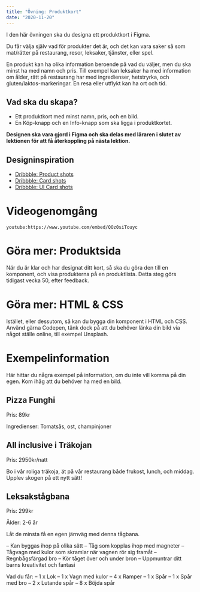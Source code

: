 ```yaml
---
title: "Övning: Produktkort"
date: "2020-11-20"
---
```


I den här övningen ska du designa ett produktkort i Figma.

Du får välja själv vad för produkter det är, och det kan vara saker så som mat/rätter på restaurang, resor, leksaker, tjänster, eller spel.

En produkt kan ha olika information beroende på vad du väljer, men du ska minst ha med namn och pris. Till exempel kan leksaker ha med information om ålder, rätt på restaurang har med ingredienser, hetstryrka, och gluten/laktos-markeringar. En resa eller utflykt kan ha ort och tid.

## Vad ska du skapa?

- Ett produktkort med minst namn, pris, och en bild.
- En Köp-knapp och en Info-knapp som ska ligga i produktkortet.

**Designen ska vara gjord i Figma och ska delas med läraren i slutet av lektionen för att få återkoppling på nästa lektion.**

## Designinspiration

- [Dribbble: Product shots](https://dribbble.com/shots/popular/web-design?tag=product%20card)
- [Dribbble: Card shots](https://dribbble.com/tags/card)
- [Dribbble: UI Card shots](https://dribbble.com/tags/ui_card)

# Videogenomgång
`youtube:https://www.youtube.com/embed/QOz0siTouyc`

# Göra mer: Produktsida

När du är klar och har designat ditt kort, så ska du göra den till en komponent, och visa produkterna på en produktlista. Detta steg görs tidigast vecka 50, efter feedback.

# Göra mer: HTML & CSS

Istället, eller dessutom, så kan du bygga din komponent i HTML och CSS. Använd gärna Codepen, tänk dock på att du behöver länka din bild via något ställe online, till exempel Unsplash.

# Exempelinformation

Här hittar du några exempel på information, om du inte vill komma på din egen. Kom ihåg att du behöver ha med en bild.

## Pizza Funghi

Pris: 89kr

Ingredienser: Tomatsås, ost, champinjoner

## All inclusive i Träkojan

Pris: 2950kr/natt

Bo i vår roliga träkoja, ät på vår restaurang både frukost, lunch, och middag. Upplev skogen på ett nytt sätt!

## Leksakstågbana

Pris: 299kr

Ålder: 2-6 år

Låt de minsta få en egen järnväg med denna tågbana.

– Kan byggas ihop på olika sätt
– Tåg som kopplas ihop med magneter
– Tågvagn med kulor som skramlar när vagnen rör sig framåt
– Regnbågsfärgad bro
– Kör tåget över och under bron
– Uppmuntrar ditt barns kreativitet och fantasi

Vad du får:
– 1 x Lok
– 1 x Vagn med kulor
– 4 x Ramper
– 1 x Spår
– 1 x Spår med bro
– 2 x Lutande spår
– 8 x Böjda spår